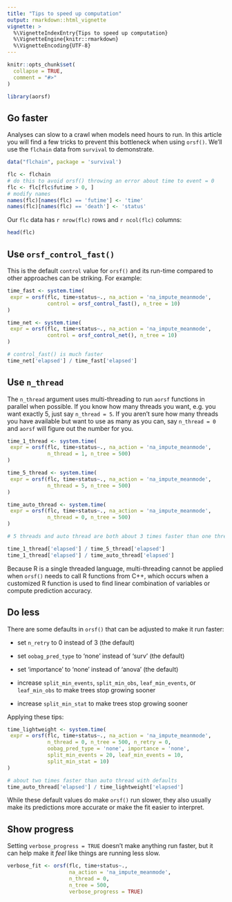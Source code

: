```yaml
---
title: "Tips to speed up computation"
output: rmarkdown::html_vignette
vignette: >
  %\VignetteIndexEntry{Tips to speed up computation}
  %\VignetteEngine{knitr::rmarkdown}
  %\VignetteEncoding{UTF-8}
---
```


```r
knitr::opts_chunk$set(
  collapse = TRUE,
  comment = "#>"
)
```

```r
library(aorsf)
```

## Go faster

Analyses can slow to a crawl when models need hours to run. In this article you will find a few tricks to prevent this bottleneck when using `orsf()`. We'll use the `flchain` data from `survival` to demonstrate.

```r

data("flchain", package = 'survival')

flc <- flchain
# do this to avoid orsf() throwing an error about time to event = 0
flc <- flc[flc$futime > 0, ]
# modify names 
names(flc)[names(flc) == 'futime'] <- 'time'
names(flc)[names(flc) == 'death'] <- 'status'

```

Our `flc` data has `r nrow(flc)` rows and `r ncol(flc)` columns:

```r
head(flc)
```


## Use `orsf_control_fast()`

This is the default `control` value for `orsf()` and its run-time compared to other approaches can be striking. For example:


```r

time_fast <- system.time(
 expr = orsf(flc, time+status~., na_action = 'na_impute_meanmode',
             control = orsf_control_fast(), n_tree = 10)
)

time_net <- system.time(
 expr = orsf(flc, time+status~., na_action = 'na_impute_meanmode',
             control = orsf_control_net(), n_tree = 10)
)

# control_fast() is much faster
time_net['elapsed'] / time_fast['elapsed']

```

## Use `n_thread`

The `n_thread` argument uses multi-threading to run `aorsf` functions in parallel when possible. If you know how many threads you want, e.g. you want exactly 5, just say `n_thread = 5`. If you aren't sure how many threads you have available but want to use as many as you can, say `n_thread = 0` and `aorsf` will figure out the number for you.

```r

time_1_thread <- system.time(
 expr = orsf(flc, time+status~., na_action = 'na_impute_meanmode',
             n_thread = 1, n_tree = 500)
)

time_5_thread <- system.time(
 expr = orsf(flc, time+status~., na_action = 'na_impute_meanmode',
             n_thread = 5, n_tree = 500)
)

time_auto_thread <- system.time(
 expr = orsf(flc, time+status~., na_action = 'na_impute_meanmode',
             n_thread = 0, n_tree = 500)
)

# 5 threads and auto thread are both about 3 times faster than one thread

time_1_thread['elapsed'] / time_5_thread['elapsed']
time_1_thread['elapsed'] / time_auto_thread['elapsed']

```

Because R is a single threaded language, multi-threading cannot be applied when `orsf()` needs to call R functions from C++, which occurs when a customized R function is used to find linear combination of variables or compute prediction accuracy.

## Do less

There are some defaults in `orsf()` that can be adjusted to make it run faster:

- set `n_retry` to 0 instead of 3 (the default)

- set `oobag_pred_type` to 'none' instead of 'surv' (the default)

- set 'importance' to 'none' instead of 'anova' (the default)

- increase `split_min_events`, `split_min_obs`, `leaf_min_events`, or `leaf_min_obs` to make trees stop growing sooner

- increase `split_min_stat` to make trees stop growing sooner

Applying these tips:

```r

time_lightweight <- system.time(
 expr = orsf(flc, time+status~., na_action = 'na_impute_meanmode',
             n_thread = 0, n_tree = 500, n_retry = 0,
             oobag_pred_type = 'none', importance = 'none',
             split_min_events = 20, leaf_min_events = 10,
             split_min_stat = 10)
)

# about two times faster than auto thread with defaults
time_auto_thread['elapsed'] / time_lightweight['elapsed']

```

While these default values do make `orsf()` run slower, they also usually make its predictions more accurate or make the fit easier to interpret. 

## Show progress

Setting `verbose_progress = TRUE` doesn't make anything run faster, but it can help make it *feel* like things are running less slow.

```r

verbose_fit <- orsf(flc, time+status~., 
                    na_action = 'na_impute_meanmode',
                    n_thread = 0, 
                    n_tree = 500, 
                    verbose_progress = TRUE)

```


